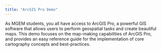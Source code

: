 ```yaml
---
title: "ArcGIS Pro Demo"
---
```


As MGEM students, you all have access to ArcGIS Pro, a powerful GIS software that allows users to perform geospatial tasks and create beautiful maps. This demo focuses on the map-making capabilities of ArcGIS Pro, and provides an easy reference guide for the implementation of core cartography concepts and best-practices. 

